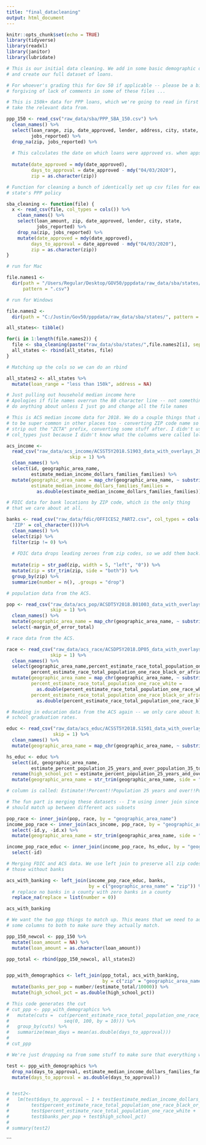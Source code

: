 ```yaml
---
title: "final_datacleaning"
output: html_document
---
```


```r
knitr::opts_chunk$set(echo = TRUE)
library(tidyverse)
library(readxl)
library(janitor)
library(lubridate)

# This is our initial data cleaning. We add in some basic demographic data
# and create our full dataset of loans.

# For whoever's grading this for Gov 50 if applicable -- please be a bit 
# forgiving of lack of comments in some of these files ...

```

```r
# This is 150k+ data for PPP loans, which we're going to read in first and
# take the relevant data from.

ppp_150 <- read_csv("raw_data/sba/PPP_SBA_150.csv") %>%
  clean_names() %>%
  select(loan_range, zip, date_approved, lender, address, city, state,
         jobs_reported) %>%
  drop_na(zip, jobs_reported) %>%
  
  # This calculates the date on which loans were approved vs. when apps opened.
  
  mutate(date_approved = mdy(date_approved), 
         days_to_approval = date_approved - mdy("04/03/2020"),
         zip = as.character(zip))

```

```r

# Function for cleaning a bunch of identically set up csv files for each
# state's PPP policy

sba_cleaning <- function(file) {
  x <- read_csv(file, col_types = cols()) %>%
    clean_names() %>%
    select(loan_amount, zip, date_approved, lender, city, state,
           jobs_reported) %>%
    drop_na(zip, jobs_reported) %>%
    mutate(date_approved = mdy(date_approved), 
         days_to_approval = date_approved - mdy("04/03/2020"),
         zip = as.character(zip))
}
```


```r
# run for Mac

file.names1 <- 
  dir(path = "/Users/Regular/Desktop/GOV50/pppdata/raw_data/sba/states/", 
      pattern = ".csv")

# run for Windows

file.names2 <- 
  dir(path = "C:/Justin/Gov50/pppdata/raw_data/sba/states/", pattern = ".csv")
```


```r
all_states<- tibble()

for(i in 1:length(file.names2)) {
  file <- sba_cleaning(paste("raw_data/sba/states/",file.names2[i], sep = ""))
  all_states <- rbind(all_states, file)
}

```


```r
# Matching up the cols so we can do an rbind

all_states2 <- all_states %>%
  mutate(loan_range = "less than 150k", address = NA)

```

```r

# Just pulling out household median income here
# Apologies if file names overrun the 80 character line -- not something I can
# do anything about unless I just go and change all the file names

# This is ACS median income data for 2018. We do a couple things that are going
# to be super common in other places too - converting ZIP code name so that we 
# strip out the "ZCTA" prefix, converting some stuff after. I didn't use
# col_types just because I didn't know what the columns were called lol.

acs_income <- 
  read_csv("raw_data/acs_income/ACSST5Y2018.S1903_data_with_overlays_2020-10-12T102624.csv",
                       skip = 1) %>%
  clean_names() %>%
  select(id, geographic_area_name, 
         estimate_median_income_dollars_families_families) %>%
  mutate(geographic_area_name = map_chr(geographic_area_name, ~ substring(., 6)),
         estimate_median_income_dollars_families_families = 
           as.double(estimate_median_income_dollars_families_families))
```

```r
# FDIC data for bank locations by ZIP code, which is the only thing
# that we care about at all. 

banks <- read_csv("raw_data/fdic/OFFICES2_PART2.csv", col_types = cols(
  'ZIP' = col_character()))%>%
  clean_names() %>%
  select(zip) %>%
  filter(zip != 0) %>%
  
  # FDIC data drops leading zeroes from zip codes, so we add them back!
  
  mutate(zip = str_pad(zip, width = 5, "left", "0")) %>%
  mutate(zip = str_trim(zip, side = "both")) %>%
  group_by(zip) %>%
  summarize(number = n(), .groups = "drop")

```

```r
# population data from the ACS. 

pop <- read_csv("raw_data/acs_pop/ACSDT5Y2018.B01003_data_with_overlays_2020-10-06T100104.csv",
                skip = 1) %>%
  clean_names() %>%
  mutate(geographic_area_name = map_chr(geographic_area_name, ~ substring(., 6))) %>%
  select(-margin_of_error_total)
```


```r
# race data from the ACS. 

race <- read_csv("raw_data/acs_race/ACSDP5Y2018.DP05_data_with_overlays_2020-10-12T162449.csv",
                skip = 1) %>%
  clean_names() %>%
  select(geographic_area_name,percent_estimate_race_total_population_one_race_white,
         percent_estimate_race_total_population_one_race_black_or_african_american) %>%
  mutate(geographic_area_name = map_chr(geographic_area_name, ~ substring(., 6)),
         percent_estimate_race_total_population_one_race_white = 
           as.double(percent_estimate_race_total_population_one_race_white),
         percent_estimate_race_total_population_one_race_black_or_african_american = 
           as.double(percent_estimate_race_total_population_one_race_black_or_african_american))
```


```r
# Reading in education data from the ACS again -- we only care about high
# school graduation rates. 

educ <- read_csv("raw_data/acs_educ/ACSST5Y2018.S1501_data_with_overlays_2020-10-15T084511.csv",
                 skip = 1) %>%
  clean_names() %>%
  mutate(geographic_area_name = map_chr(geographic_area_name, ~ substring(., 6)))

hs_educ <- educ %>%
  select(id, geographic_area_name, 
         estimate_percent_population_25_years_and_over_population_35_to_44_years_high_school_graduate_or_higher) %>%
  rename(high_school_pct = estimate_percent_population_25_years_and_over_population_35_to_44_years_high_school_graduate_or_higher) %>%
  mutate(geographic_area_name = str_trim(geographic_area_name, side = "both"))

# column is called: Estimate!!Percent!!Population 25 years and over!!Population 35 to 44 years!!High school graduate or higher

```


```r
# The fun part is merging these datasets -- I'm using inner join since all rows
# should match up between different acs subsets

pop_race <- inner_join(pop, race, by = "geographic_area_name")
income_pop_race <- inner_join(acs_income, pop_race, by = "geographic_area_name") %>%
  select(-id.y, -id.x) %>%
  mutate(geographic_area_name = str_trim(geographic_area_name, side = "both"))

income_pop_race_educ <- inner_join(income_pop_race, hs_educ, by = "geographic_area_name") %>%
  select(-id)

```


```r
# Merging FDIC and ACS data. We use left join to preserve all zip codes, even
# those without banks

acs_with_banking <- left_join(income_pop_race_educ, banks, 
                              by = c("geographic_area_name" = "zip")) %>%
  # replace no banks in a county with zero banks in a county
  replace_na(replace = list(number = 0))

acs_with_banking
```


```r
# We want the two ppp things to match up. This means that we need to add
# some columns to both to make sure they actually match. 

ppp_150_newcol <- ppp_150 %>%
  mutate(loan_amount = NA) %>%
  mutate(loan_amount = as.character(loan_amount))

ppp_total <- rbind(ppp_150_newcol, all_states2)


ppp_with_demographics <- left_join(ppp_total, acs_with_banking, 
                                   by = c("zip" = "geographic_area_name")) %>%
  mutate(banks_per_pop = number/(estimate_total/10000)) %>%
  mutate(high_school_pct = as.double(high_school_pct))
```


```r
# This code generates the cut
# cut_ppp <- ppp_with_demographics %>%
#   mutate(cuts =  cut(percent_estimate_race_total_population_one_race_black_or_african_american,
#                    seq(0, 100, by = 10))) %>%
#   group_by(cuts) %>%
#   summarize(mean_days = mean(as.double(days_to_approval)))
# 
# cut_ppp
```


```r
# We're just dropping na from some stuff to make sure that everything works. 

test <- ppp_with_demographics %>%
  drop_na(days_to_approval, estimate_median_income_dollars_families_families, high_school_pct) %>%
  mutate(days_to_approval = as.double(days_to_approval))


# test2<- 
#   lm(test$days_to_approval ~ 1 + test$estimate_median_income_dollars_families_families +
#        test$percent_estimate_race_total_population_one_race_black_or_african_american +
#        test$percent_estimate_race_total_population_one_race_white + 
#        test$banks_per_pop + test$high_school_pct)
# 
# summary(test2)
```
```

